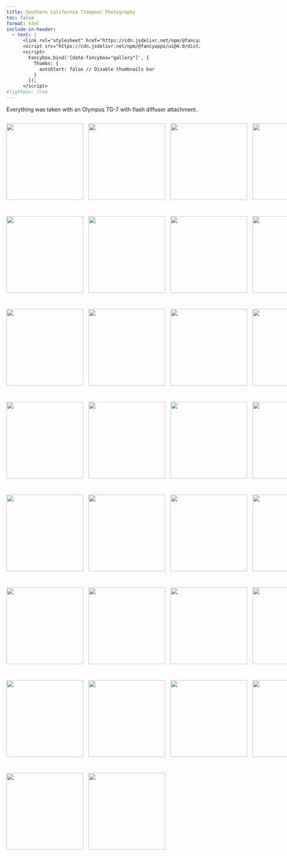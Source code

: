 ```yaml
---
title: Southern California Tidepool Photography
toc: false
format: html
include-in-header:
  - text: |
      <link rel="stylesheet" href="https://cdn.jsdelivr.net/npm/@fancyapps/ui@4.0/dist/fancybox.css" />
      <script src="https://cdn.jsdelivr.net/npm/@fancyapps/ui@4.0/dist/fancybox.umd.js"></script>
      <script>
        Fancybox.bind('[data-fancybox="gallery"]', {
          Thumbs: {
            autoStart: false // Disable thumbnails bar
          }
        });
      </script>
#lightbox: true
---
```


Everything was taken with an Olympus TG-7 with flash diffuser attachment. 

::: {style="display: grid; grid-template-columns: repeat(4, 1fr); grid-gap: 1em; justify-items: center; align-items: center; max-width: 100%; height:auto"}

<a href="hobbies/tidepooling_photos/P1111162.jpg" data-fancybox="gallery" data-caption="Hopkin's Rose Nudibranch at La Jolla Cove, San Diego 1/11/25">
  <img src="hobbies/tidepooling_photos/P1111162.jpg" style="width:200px; height:auto;">
</a>

<a href="hobbies/tidepooling_photos/P1111177.jpg" data-fancybox="gallery" data-caption="Hopkin's Rose Nudibranch at La Jolla Cove, San Diego 1/11/25">
  <img src="hobbies/tidepooling_photos/P1111177.jpg" style="width:200px; height:auto;">
</a>

<a href="hobbies/tidepooling_photos/P1111178.jpg" data-fancybox="gallery" data-caption="Hopkin's Rose Nudibranch at La Jolla Cove, San Diego 1/11/25">
  <img src="hobbies/tidepooling_photos/P1111178.jpg" style="width:200px; height:auto;">
</a>

<a href="hobbies/tidepooling_photos/P1111183-2.jpg" data-fancybox="gallery" data-caption="Hopkin's Rose Nudibranch at La Jolla Cove, San Diego 1/11/25">
  <img src="hobbies/tidepooling_photos/P1111183-2.jpg" style="width:200px; height:auto;">
</a>

<a href="hobbies/tidepooling_photos/P1111189.jpg" data-fancybox="gallery" data-caption="Hopkin's Rose Nudibranch at La Jolla Cove, San Diego 1/11/25">
  <img src="hobbies/tidepooling_photos/P1111189.jpg" style="width:200px; height:auto;">
</a>

<a href="hobbies/tidepooling_photos/P1111190.jpg" data-fancybox="gallery" data-caption="Brooding Anemone at La Jolla Cove, San Diego 1/11/25">
  <img src="hobbies/tidepooling_photos/P1111190.jpg" style="width:200px; height:auto;">
</a>

<a href="hobbies/tidepooling_photos/P1111194.jpg" data-fancybox="gallery" data-caption="Brooding Anemone at La Jolla Cove, San Diego 1/11/25">
  <img src="hobbies/tidepooling_photos/P1111194.jpg" style="width:200px; height:auto;">
</a>

<a href="hobbies/tidepooling_photos/PC010487.jpg" data-fancybox="gallery" data-caption="Crystal Cove State Park 12/1/24">
  <img src="hobbies/tidepooling_photos/PC010487.jpg" style="width:200px; height:auto;">
</a>

<a href="hobbies/tidepooling_photos/PC010471.jpg" data-fancybox="gallery" data-caption="Tidepool Sculpin, Crystal Cove State Park 12/1/24">
  <img src="hobbies/tidepooling_photos/PC010471.jpg" style="width:200px; height:auto;">
</a>

<a href="hobbies/tidepooling_photos/crab.jpg" data-fancybox="gallery" data-caption="Purple Shore Crab, Crystal Cove State Park 12/1/24">
  <img src="hobbies/tidepooling_photos/crab.jpg" style="width:200px; height:auto;">
</a>

<a href="hobbies/tidepooling_photos/PC010496.jpg" data-fancybox="gallery" data-caption="Red-banded Transparent Shrimp, Crystal Cove State Park 12/1/24">
  <img src="hobbies/tidepooling_photos/PC010496.jpg" style="width:200px; height:auto;">
</a>

<a href="hobbies/tidepooling_photos/PC010521.jpg" data-fancybox="gallery" data-caption="Flabellina trilineata, Crystal Cove State Park 12/1/24">
  <img src="hobbies/tidepooling_photos/PC010521.jpg" style="width:200px; height:auto;">
</a>

<a href="hobbies/tidepooling_photos/PC010525.jpg" data-fancybox="gallery" data-caption="Flabellina trilineata, Crystal Cove State Park 12/1/24">
  <img src="hobbies/tidepooling_photos/PC010525.jpg" style="width:200px; height:auto;">
</a>

<a href="hobbies/tidepooling_photos/PC010531.jpg" data-fancybox="gallery" data-caption="Flabellina trilineata, Crystal Cove State Park 12/1/24">
  <img src="hobbies/tidepooling_photos/PC010531.jpg" style="width:200px; height:auto;">
</a>

<a href="hobbies/tidepooling_photos/PC010546.jpg" data-fancybox="gallery" data-caption="Flabellina trilineata, Crystal Cove State Park 12/1/24">
  <img src="hobbies/tidepooling_photos/PC010546.jpg" style="width:200px; height:auto;">
</a>

<a href="hobbies/tidepooling_photos/PC010547.jpg" data-fancybox="gallery" data-caption="Flabellina trilineata, Crystal Cove State Park 12/1/24">
  <img src="hobbies/tidepooling_photos/PC010547.jpg" style="width:200px; height:auto;">
</a>

<a href="hobbies/tidepooling_photos/PC010563.jpg" data-fancybox="gallery" data-caption="Flabellina trilineata, Crystal Cove State Park 12/1/24">
  <img src="hobbies/tidepooling_photos/PC010563.jpg" style="width:200px; height:auto;">
</a>

<a href="hobbies/tidepooling_photos/PC010565.jpg" data-fancybox="gallery" data-caption="Flabellina trilineata, Crystal Cove State Park 12/1/24">
  <img src="hobbies/tidepooling_photos/PC010565.jpg" style="width:200px; height:auto;">
</a>

<a href="hobbies/tidepooling_photos/PC010604.jpg" data-fancybox="gallery"  data-caption="Spanish Shawl Nudibranch, Crystal Cove State Park 12/1/24">
  <img src="hobbies/tidepooling_photos/PC010604.jpg" style="width:200px; height:auto;">
</a>

<a href="hobbies/tidepooling_photos/PC010649.jpg" data-fancybox="gallery" data-caption="Spanish Shawl Nudibranch, Crystal Cove State Park 12/1/24">
  <img src="hobbies/tidepooling_photos/PC010649.jpg" style="width:200px; height:auto;">
</a>

<a href="hobbies/tidepooling_photos/PC130820_smaller.jpg" data-fancybox="gallery" data-caption="Whitepoint Beach 12/13/24">
  <img src="hobbies/tidepooling_photos/PC130820_smaller.jpg" style="width:200px; height:auto;">
</a>

<a href="hobbies/tidepooling_photos/PC130732.jpg" data-fancybox="gallery" data-caption="Spanish Shawl Nudibranch, Whitepoint Beach 12/13/24">
  <img src="hobbies/tidepooling_photos/PC130732.jpg" style="width:200px; height:auto;">
</a>

<a href="hobbies/tidepooling_photos/PC130742.jpg" data-fancybox="gallery" data-caption="Spanish Shawl Nudibranch, Whitepoint Beach 12/13/24">
  <img src="hobbies/tidepooling_photos/PC130742.jpg" style="width:200px; height:auto;">
</a>

<a href="hobbies/tidepooling_photos/PC130780.jpg" data-fancybox="gallery" data-caption="Spanish Shawl Nudibranch, Whitepoint Beach 12/13/24">
  <img src="hobbies/tidepooling_photos/PC130780.jpg" style="width:200px; height:auto;">
</a>

<a href="hobbies/tidepooling_photos/PC130781.jpg" data-fancybox="gallery" data-caption="Spanish Shawl Nudibranch, Whitepoint Beach 12/13/24">
  <img src="hobbies/tidepooling_photos/PC130781.jpg" style="width:200px; height:auto;">
</a>

<a href="hobbies/tidepooling_photos/PC130803.jpg" data-fancybox="gallery" data-caption="Chestnut Cowry, Whitepoint Beach 12/13/24">
  <img src="hobbies/tidepooling_photos/PC130803.jpg" style="width:200px; height:auto;">
</a>

<a href="hobbies/tidepooling_photos/PC130827.jpg" data-fancybox="gallery" data-caption="Purple Sea Urchin, Whitepoint Beach 12/13/24">
  <img src="hobbies/tidepooling_photos/PC130827.jpg" style="width:200px; height:auto;">
</a>

<a href="hobbies/tidepooling_photos/PC130829.jpg" data-fancybox="gallery" data-caption="Purple Sea Urchin, Whitepoint Beach 12/13/24">
  <img src="hobbies/tidepooling_photos/PC130829.jpg" style="width:200px; height:auto;">
</a>

<a href="hobbies/tidepooling_photos/PC140900.jpg" data-fancybox="gallery" data-caption="Between the Grass, Crystal Cove State Park 12/14/24">
  <img src="hobbies/tidepooling_photos/PC140900.jpg" style="width:200px; height:auto;">
</a>

<a href="hobbies/tidepooling_photos/PC140948.jpg" data-fancybox="gallery" data-caption="Why Hello There!, Crystal Cove State Park 12/14/24">
  <img src="hobbies/tidepooling_photos/PC140948.jpg" style="width:200px; height:auto;">
</a>

:::

